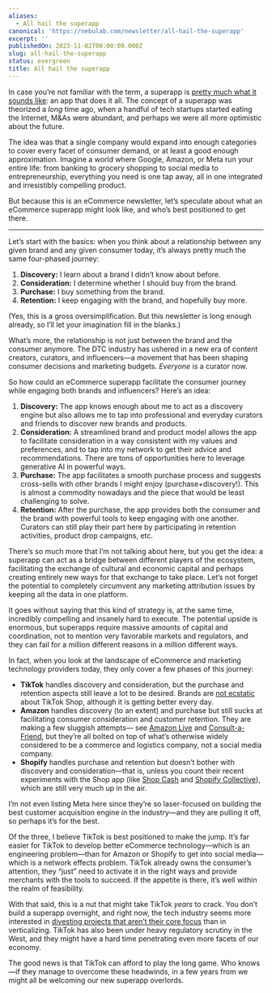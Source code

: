 ```yaml
---
aliases:
  - All hail the superapp
canonical: 'https://nebulab.com/newsletter/all-hail-the-superapp'
excerpt: ''
publishedOn: 2023-11-02T00:00:00.000Z
slug: all-hail-the-superapp
status: evergreen
title: All hail the superapp
---
```

In case you’re not familiar with the term, a superapp is [pretty much what it sounds like](https://www.linkedin.com/pulse/behold-super-app-laurence-dunne/): an app that does it all. The concept of a superapp was theorized a _long_ time ago, when a handful of tech startups started eating the Internet, M&As were abundant, and perhaps we were all more optimistic about the future.

The idea was that a single company would expand into enough categories to cover every facet of consumer demand, or at least a good enough approximation. Imagine a world where Google, Amazon, or Meta run your entire life: from banking to grocery shopping to social media to entrepreneurship, everything you need is one tap away, all in one integrated and irresistibly compelling product.

But because this is an eCommerce newsletter, let’s speculate about what an eCommerce superapp might look like, and who’s best positioned to get there.

---

Let’s start with the basics: when you think about a relationship between any given brand and any given consumer today, it’s always pretty much the same four-phased journey:

1. **Discovery:** I learn about a brand I didn’t know about before.
2. **Consideration:** I determine whether I should buy from the brand.
3. **Purchase:** I buy something from the brand.
4. **Retention:** I keep engaging with the brand, and hopefully buy more.

(Yes, this is a gross oversimplification. But this newsletter is long enough already, so I’ll let your imagination fill in the blanks.)

What’s more, the relationship is not just between the brand and the consumer anymore. The DTC industry has ushered in a new era of content creators, curators, and influencers—a movement that has been shaping consumer decisions and marketing budgets. _Everyone_ is a curator now.

So how could an eCommerce superapp facilitate the consumer journey while engaging both brands and influencers? Here’s an idea:

1. **Discovery:** The app knows enough about me to act as a discovery engine but also allows me to tap into professional and everyday curators and friends to discover new brands and products.
2. **Consideration:** A streamlined brand and product model allows the app to facilitate consideration in a way consistent with my values and preferences, and to tap into my network to get their advice and recommendations. There are tons of opportunities here to leverage generative AI in powerful ways.
3. **Purchase:** The app facilitates a smooth purchase process and suggests cross-sells with other brands I might enjoy (purchase+discovery!). This is almost a commodity nowadays and the piece that would be least challenging to solve.
4. **Retention:** After the purchase, the app provides both the consumer and the brand with powerful tools to keep engaging with one another. Curators can still play their part here by participating in retention activities, product drop campaigns, etc.

There’s so much more that I’m not talking about here, but you get the idea: a superapp can act as a bridge between different players of the ecosystem, facilitating the exchange of cultural and economic capital and perhaps creating entirely new ways for that exchange to take place. Let’s not forget the potential to completely circumvent any marketing attribution issues by keeping all the data in one platform.

It goes without saying that this kind of strategy is, at the same time, incredibly compelling and insanely hard to execute. The potential upside is enormous, but superapps require massive amounts of capital and coordination, not to mention very favorable markets and regulators, and they can fail for a million different reasons in a million different ways.

In fact, when you look at the landscape of eCommerce and marketing technology providers today, they only cover a few phases of this journey:

- **TikTok** handles discovery and consideration, but the purchase and retention aspects still leave a lot to be desired. Brands are [not ecstatic](https://www.modernretail.co/technology/we-got-thousands-of-new-followers-a-day-but-then-we-started-to-have-issues-brands-report-major-logistics-challenges-with-tiktok-shop/) about TikTok Shop, although it is getting better every day.
- **Amazon** handles discovery (to an extent) and purchase but still sucks at facilitating consumer consideration and customer retention. They are making a few sluggish attempts— see [Amazon Live](https://www.amazon.com/live/) and [Consult-a-Friend](https://www.notion.so/Thought-21-All-hail-the-superapp-b6d96520bdea4b71aad10d101b760930?pvs=21), but they’re all bolted on top of what’s otherwise widely considered to be a commerce and logistics company, not a social media company.
- **Shopify** handles purchase and retention but doesn’t bother with discovery and consideration—that is, unless you count their recent experiments with the Shop app (like [Shop Cash](https://techcrunch.com/2023/06/02/shopifys-shop-app-introduces-a-new-shop-cash-rewards-program/) and [Shopify Collective](https://www.businessinsider.com/drake-shopify-collab-virtual-mansion-stocked-with-merch-2023-8)), which are still very much up in the air.

I’m not even listing Meta here since they’re so laser-focused on building the best customer acquisition engine in the industry—and they are pulling it off, so perhaps it’s for the best.

Of the three, I believe TikTok is best positioned to make the jump. It’s far easier for TikTok to develop better eCommerce technology—which is an engineering problem—than for Amazon or Shopify to get into social media—which is a network effects problem. TikTok already owns the consumer’s attention, they “just” need to activate it in the right ways and provide merchants with the tools to succeed. If the appetite is there, it’s well within the realm of feasibility.

With that said, this is a nut that might take TikTok _years_ to crack. You don’t build a superapp overnight, and right now, the tech industry seems more interested in [divesting projects that aren’t their core focus](https://chainstoreage.com/ups-acquires-online-return-provider-happy-returns-paypal) than in verticalizing. TikTok has also been under heavy regulatory scrutiny in the West, and they might have a hard time penetrating even more facets of our economy.

The good news is that TikTok can afford to play the long game. Who knows—if they manage to overcome these headwinds, in a few years from we might all be welcoming our new superapp overlords.
